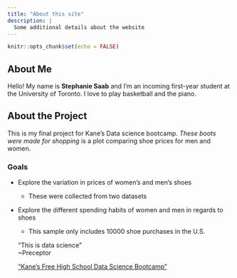 ```yaml
---
title: "About this site"
description: |
  Some additional details about the website
---
```


```r
knitr::opts_chunk$set(echo = FALSE)
```

## About Me
Hello! My name is **Stephanie Saab** and I'm an incoming first-year student at the University of Toronto. I love to play basketball and the piano. 


## About the Project
This is my final project for Kane's Data science bootcamp. *These boots were made for shopping* is a plot comparing shoe prices for men and women.

### Goals
* Explore the variation in prices of women's and men's shoes 
  + These were collected from two datasets
* Explore the different spending habits of women and men in regards to shoes
  + This sample only includes 10000 shoe purchases in the U.S.
  
  “This is data science"  
  ~Preceptor
  
  [“Kane’s Free High School Data Science Bootcamp"](https://bootcamp.davidkane.info/)